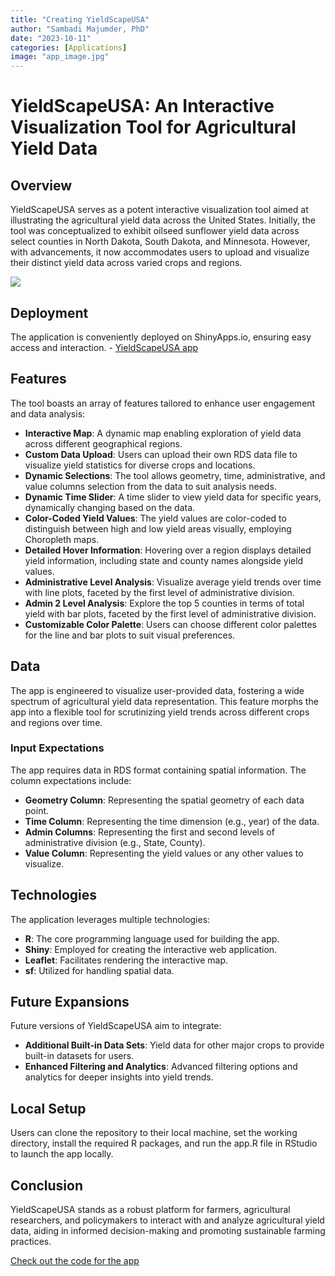 ```yaml
---
title: "Creating YieldScapeUSA"
author: "Sambadi Majumder, PhD"
date: "2023-10-11"
categories: [Applications]
image: "app_image.jpg"
---
```


# YieldScapeUSA: An Interactive Visualization Tool for Agricultural Yield Data

## Overview

YieldScapeUSA serves as a potent interactive visualization tool aimed at illustrating the agricultural yield data across the United States. Initially, the tool was conceptualized to exhibit oilseed sunflower yield data across select counties in North Dakota, South Dakota, and Minnesota. However, with advancements, it now accommodates users to upload and visualize their distinct yield data across varied crops and regions.

![](app_image.jpg)

## Deployment

The application is conveniently deployed on ShinyApps.io, ensuring easy access and interaction. - [YieldScapeUSA app](https://sammajumder.shinyapps.io/YieldScapeUSA/)

## Features

The tool boasts an array of features tailored to enhance user engagement and data analysis:

-   **Interactive Map**: A dynamic map enabling exploration of yield data across different geographical regions.
-   **Custom Data Upload**: Users can upload their own RDS data file to visualize yield statistics for diverse crops and locations.
-   **Dynamic Selections**: The tool allows geometry, time, administrative, and value columns selection from the data to suit analysis needs.
-   **Dynamic Time Slider**: A time slider to view yield data for specific years, dynamically changing based on the data.
-   **Color-Coded Yield Values**: The yield values are color-coded to distinguish between high and low yield areas visually, employing Choropleth maps.
-   **Detailed Hover Information**: Hovering over a region displays detailed yield information, including state and county names alongside yield values.
-   **Administrative Level Analysis**: Visualize average yield trends over time with line plots, faceted by the first level of administrative division.
-   **Admin 2 Level Analysis**: Explore the top 5 counties in terms of total yield with bar plots, faceted by the first level of administrative division.
-   **Customizable Color Palette**: Users can choose different color palettes for the line and bar plots to suit visual preferences.

## Data

The app is engineered to visualize user-provided data, fostering a wide spectrum of agricultural yield data representation. This feature morphs the app into a flexible tool for scrutinizing yield trends across different crops and regions over time.

### Input Expectations

The app requires data in RDS format containing spatial information. The column expectations include:

-   **Geometry Column**: Representing the spatial geometry of each data point.
-   **Time Column**: Representing the time dimension (e.g., year) of the data.
-   **Admin Columns**: Representing the first and second levels of administrative division (e.g., State, County).
-   **Value Column**: Representing the yield values or any other values to visualize.

## Technologies

The application leverages multiple technologies:

-   **R**: The core programming language used for building the app.
-   **Shiny**: Employed for creating the interactive web application.
-   **Leaflet**: Facilitates rendering the interactive map.
-   **sf**: Utilized for handling spatial data.

## Future Expansions

Future versions of YieldScapeUSA aim to integrate:

-   **Additional Built-in Data Sets**: Yield data for other major crops to provide built-in datasets for users.
-   **Enhanced Filtering and Analytics**: Advanced filtering options and analytics for deeper insights into yield trends.

## Local Setup

Users can clone the repository to their local machine, set the working directory, install the required R packages, and run the app.R file in RStudio to launch the app locally.

## Conclusion

YieldScapeUSA stands as a robust platform for farmers, agricultural researchers, and policymakers to interact with and analyze agricultural yield data, aiding in informed decision-making and promoting sustainable farming practices.

[Check out the code for the app](https://github.com/SamMajumder/YieldScapeUSA)
